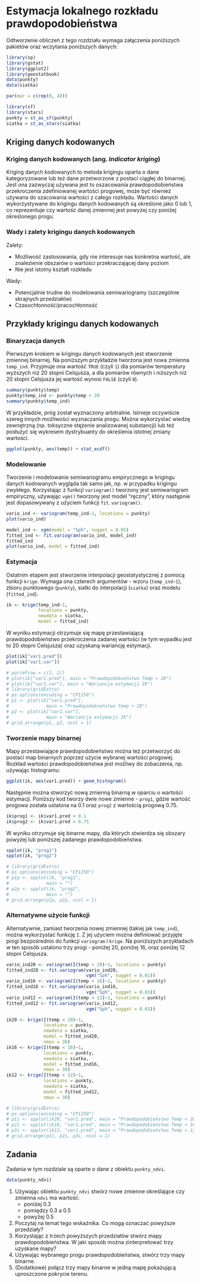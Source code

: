 
# Estymacja lokalnego rozkładu prawdopodobieństwa {#estymacja-lokalnego-rozkadu-prawdopodobienstwa}

Odtworzenie obliczeń z tego rozdziału wymaga załączenia poniższych pakietów oraz wczytania poniższych danych:

```r
library(sp)
library(gstat)
library(ggplot2)
library(geostatbook)
data(punkty)
data(siatka)
```

```r
par(mar = c(rep(0, 4)))
```

```r
library(sf)
library(stars)
punkty = st_as_sf(punkty)
siatka = st_as_stars(siatka)
```

## Kriging danych kodowanych

### Kriging danych kodowanych (ang. *Indicator kriging*)

Kriging danych kodowanych to metoda krigingu oparta o dane kategoryzowane lub też dane przetworzone z postaci ciągłej do binarnej.
Jest ona zazwyczaj używana jest to oszacowania prawdopodobieństwa przekroczenia zdefiniowanej wartości progowej, może być również używana do szacowania wartości z całego rozkładu.
Wartości danych wykorzystywane do krigingu danych kodowanych są określone jako 0 lub 1, co reprezentuje czy wartość danej zmiennej jest powyżej czy poniżej określonego progu.

<!--http://geostat-course.org/system/files/geostat13_ind.pdf-->

### Wady i zalety krigingu danych kodowanych

Zalety:

- Możliwość zastosowania, gdy nie interesuje nas konkretna wartość, ale znalezienie obszarów o wartości przekraczającej dany poziom
- Nie jest istotny kształt rozkładu

Wady:

- Potencjalnie trudne do modelowania semiwariogramy (szczególnie skrajnych przedziałów)
- Czasochłonność/pracochłonność
    
## Przykłady krigingu danych kodowanych

### Binaryzacja danych

Pierwszym krokiem w krigingu danych kodowanych jest stworzenie zmiennej binarnej. 
Na poniższym przykładzie tworzona jest nowa zmienna `temp_ind`.
Przyjmuje ona wartość `TRUE` (czyli `1`) dla pomiarów temperatury wyższych niż 20 stopni Celsjusza, a dla pomiarów równych i niższych niż 20 stopni Celsjusza jej wartość wynosi `FALSE` (czyli `0`).

```r
summary(punkty$temp)
punkty$temp_ind <- punkty$temp > 20
summary(punkty$temp_ind)
```

W przykładzie, próg został wyznaczony arbitralnie. 
Istnieje oczywiście szereg innych możliwości wyznaczania progu. 
Można wykorzystać wiedzę zewnętrzną (np. toksyczne stężenie analizowanej substancji) lub też posłużyć się wykresem dystrybuanty do określenia istotnej zmiany wartości.

```r
ggplot(punkty, aes(temp)) + stat_ecdf()
```

### Modelowanie

Tworzenie i modelowanie semiwariogramu empirycznego w krigingu danych kodowanych wygląda tak samo jak, np. w przypadku krigingu zwykłego.
Korzystając z funkcji `variogram()` tworzony jest semiwariogram empiryczny, używając `vgm()` tworzony jest model "ręczny", który następnie jest dopasowywany z użyciem funkcji `fit.variogram()`.

```r
vario_ind <- variogram(temp_ind~1, locations = punkty)
plot(vario_ind)
```

```r
model_ind <- vgm(model = "Sph", nugget = 0.01)
fitted_ind <- fit.variogram(vario_ind, model_ind)
fitted_ind
plot(vario_ind, model = fitted_ind)
```

### Estymacja

Ostatnim etapem jest stworzenie interpolacji geostatystycznej z pomocą funkcji `krige`.
Wymaga ona czterech argumentów - wzoru (`temp_ind~1`), zbioru punktowego (`punkty`), siatki do interpolacji (`siatka`) oraz modelu (`fitted_ind`).

```r
ik <- krige(temp_ind~1, 
            locations = punkty,
            newdata = siatka,
            model = fitted_ind)
```

W wyniku estymacji otrzymuje się mapę przestawiającą prawdopodobieństwo przekroczenia zadanej wartości (w tym wypadku jest to 20 stopni Celsjusza) oraz uzyskaną wariancję estymacji.

```r
plot(ik["var1.pred"])
plot(ik["var1.var"])
```

```r
# par(mfrow = c(1, 2))
# plot(ik["var1.pred"], main = "Prawdopodobieństwo Temp > 20")
# plot(ik["var1.var"], main = "Wariancja estymacji IK")
# library(gridExtra)
# ps.options(encoding = "CP1250")
# p1 <- plot(ik["var1.pred"],
#              main = "Prawdopodobieństwo Temp > 20")
# p2 <- plot(ik["var1.var"], 
#              main = "Wariancja estymacji IK")
# grid.arrange(p1, p2, ncol = 1)
```

### Tworzenie mapy binarnej

Mapy przestawiające prawdopodobieństwo można też przetworzyć do postaci map binarnych poprzez użycie wybranej wartości progowej.
Rozkład wartości prawdopodobieństwa jest możliwy do zobaczenia, np. używając histogramu:

```r
ggplot(ik, aes(var1.pred)) + geom_histogram()
```

Następnie można stworzyć nową zmienną binarną w oparciu o wartości estymacji.
Poniższy kod tworzy dwie nowe zmienne - `prog1`, gdzie wartość progowa została ustalona na 0.1 oraz `prog2` z wartością progową 0.75.

```r
ik$prog1 <- ik$var1.pred > 0.1
ik$prog2 <- ik$var1.pred > 0.75
```

W wyniku otrzymuje się binarne mapy, dla których stwierdza się obszary powyżej lub poniższej zadanego prawdopodobieństwa.

```r
spplot(ik, "prog1")
spplot(ik, "prog2")
```

```r
# library(gridExtra)
# ps.options(encoding = "CP1250")
# p1p <- spplot(ik, "prog1",
#              main = "")
# p2p <- spplot(ik, "prog2",
#              main = "")
# grid.arrange(p1p, p2p, ncol = 1)
```

### Alternatywne użycie funkcji

Alternatywnie, zamiast tworzenia nowej zmiennej (takiej jak `temp_ind`), można wykorzystać funkcję `I`.
Z jej użyciem można definiować przyjęte progi bezpośrednio do funkcji `variogram` i `krige`. 
Na poniższych przykładach w ten sposób ustalono trzy progi - poniżej 20, poniżej 16, oraz poniżej 12 stopni Celsjusza.

```r
vario_ind20 <- variogram(I(temp < 20)~1, locations = punkty)
fitted_ind20 <- fit.variogram(vario_ind20, 
                              vgm("Sph", nugget = 0.01))
vario_ind16 <- variogram(I(temp < 16)~1, locations = punkty)
fitted_ind16 <- fit.variogram(vario_ind16, 
                              vgm("Sph", nugget = 0.03))
vario_ind12 <- variogram(I(temp < 12)~1, locations = punkty)
fitted_ind12 <- fit.variogram(vario_ind12, 
                              vgm("Sph", nugget = 0.03))
```

```r
ik20 <- krige(I(temp < 20)~1,
              locations = punkty,
              newdata = siatka,
              model = fitted_ind20, 
              nmax = 30)
ik16 <- krige(I(temp < 16)~1,
              locations = punkty,
              newdata = siatka,
              model = fitted_ind16, 
              nmax = 30)
ik12 <- krige(I(temp < 12)~1,
              locations = punkty,
              newdata = siatka,
              model = fitted_ind12, 
              nmax = 30)
```

```r
# library(gridExtra)
# ps.options(encoding = "CP1250")
# p1i <- spplot(ik20, "var1.pred", main = "Prawdopodobieństwo Temp < 20")
# p2i <- spplot(ik16, "var1.pred", main = "Prawdopodobieństwo Temp < 16")
# p3i <- spplot(ik12, "var1.pred", main = "Prawdopodobieństwo Temp < 12")
# grid.arrange(p1i, p2i, p3i, ncol = 1)
```

## Zadania {#z9}

Zadania w tym rozdziale są oparte o dane z obiektu `punkty_ndvi`.

```r
data(punkty_ndvi)
```

1. Używając obiektu `punkty_ndvi` stwórz nowe zmienne określające czy zmienna `ndvi` <!-- barren rock, sand, snow, water --><!-- sparse vegetation such as shrubs and grasslands or senescing crops --><!--  dense vegetation --> ma wartość:
    * poniżej 0.3
    * pomiędzy 0.3 a 0.5
    * powyżej 0.5
2. Poczytaj na temat tego wskaźnika. 
Co mogą oznaczać powyższe przedziały?
3. Korzystając z trzech powyższych przedziałów stwórz mapy prawdopodobieństwa.
W jaki sposób można zinterpretować trzy uzyskane mapy?
4. Używając wybranego progu prawdopodobieństwa, stwórz trzy mapy binarne.
5. (Dodatkowe) połącz trzy mapy binarne w jedną mapę pokazującą uproszczone pokrycie terenu.

